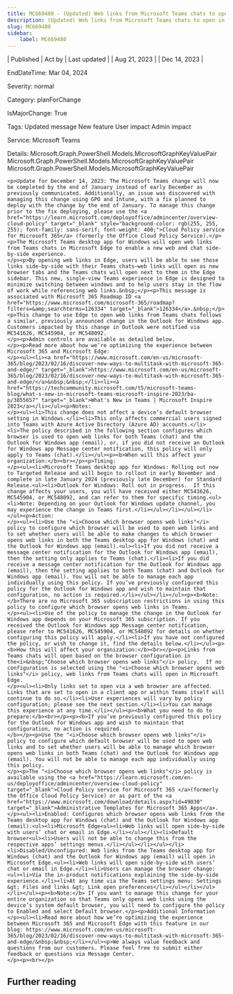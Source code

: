 ```yaml
---
title: MC669480 - (Updated) Web links from Microsoft Teams chats to open in Microsoft Edge; Teams chat will open side-by-side with link
description: (Updated) Web links from Microsoft Teams chats to open in Microsoft Edge; Teams chat will open side-by-side with link
slug: MC669480
sidebar:
    label: MC669480
---
```



| Published | Act by | Last updated |
| Aug 21, 2023 |  | Dec 14, 2023 |

EndDateTime: Mar 04, 2024

Severity: normal

Category: planForChange

IsMajorChange: True

Tags: Updated message New feature User impact Admin impact

Service: Microsoft Teams

Details: Microsoft.Graph.PowerShell.Models.MicrosoftGraphKeyValuePair Microsoft.Graph.PowerShell.Models.MicrosoftGraphKeyValuePair Microsoft.Graph.PowerShell.Models.MicrosoftGraphKeyValuePair

```
<p>Update for December 14, 2023: The Microsoft Teams change will now be completed by the end of January instead of early December as previously communicated. Additionally, an issue was discovered with managing this change using GPO and Intune, with a fix planned to deploy with the change by the end of January. To manage this change prior to the fix deploying, please use the <a href="https://learn.microsoft.com/deployoffice/admincenter/overview-cloud-policy" target="_blank" style="background-color: rgb(255, 255, 255); font-family: sans-serif; font-weight: 400;">Cloud Policy service for Microsoft 365</a> (formerly the Office Cloud Policy Service).</p><p>The Microsoft Teams desktop app for Windows will open web links from Teams chats in Microsoft Edge to enable a new web and chat side-by-side experience.
</p><p>By opening web links in Edge, users will be able to see those links side-by-side with their Teams chats—web links will open as new browser tabs and the Teams chats will open next to them in the Edge sidebar. This new, single-view Teams experience in Edge is designed to minimize switching between windows and to help users stay in the flow of work while referencing web links.&nbsp;</p><p>This message is associated with Microsoft 365 Roadmap ID <a href="https://www.microsoft.com/microsoft-365/roadmap?filters=&amp;searchterms=126334" target="_blank">126334</a>.&nbsp;</p><p>This change to use Edge to open web links from Teams chats follows a similar, previously announced change in the Outlook for Windows app. Customers impacted by this change in Outlook were notified via MC541626, MC545904, or MC548092. 
</p><p>Admin controls are available as detailed below. 
</p><p>Read more about how we’re optimizing the experience between Microsoft 365 and Microsoft Edge:
</p><ul><li><a href="https://www.microsoft.com/en-us/microsoft-365/blog/2023/02/16/discover-new-ways-to-multitask-with-microsoft-365-and-edge/" target="_blank">https://www.microsoft.com/en-us/microsoft-365/blog/2023/02/16/discover-new-ways-to-multitask-with-microsoft-365-and-edge/</a>&nbsp;&nbsp;</li><li><a href="https://techcommunity.microsoft.com/t5/microsoft-teams-blog/what-s-new-in-microsoft-teams-microsoft-inspire-2023/ba-p/3855657" target="_blank">What's New in Teams | Microsoft Inspire 2023</a></li></ul><p>Notes: 
</p><ul><li>This change does not affect a device’s default browser setting in Windows.</li><li>This only affects commercial users signed into Teams with Azure Active Directory (Azure AD) accounts.</li><li>The policy described in the following section configures which browser is used to open web links for both Teams (chat) and the Outlook for Windows app (email), or, if you did not receive an Outlook for Windows app Message center notification, this policy will only apply to Teams (chat).</li></ul><p><b>When will this affect your organization:</b><br></p><p>Timing: 
</p><ul><li>Microsoft Teams desktop app for Windows: Rolling out now to Targeted Release and will begin to rollout in early November and complete in late January 2024 (previously late December) for Standard Release.<ul><li>Outlook for Windows: Roll out in progress.  If this change affects your users, you will have received either MC541626, MC545904, or MC548092, and can refer to them for specific timing.<ul><li>Note: Depending on your Outlook for Windows update channel, you may experience the change in Teams first.</li></ul></li></ul></li></ul><p>Action:
</p><ul><li>Use the "<i>Choose which browser opens web links"</i> policy to configure which browser will be used to open web links and to set whether users will be able to make changes to which browser opens web links in both the Teams desktop app for Windows (chat) and the Outlook for Windows app (email).<ul><li>If you did not receive a message center notification for the Outlook for Windows app (email), then the setting only applies to Teams (chat).</li><li>If you did receive a message center notification for the Outlook for Windows app (email), then the setting applies to both Teams (chat) and Outlook for Windows app (email). You will not be able to manage each app individually using this policy. If you’ve previously configured this policy for the Outlook for Windows app and wish to maintain that configuration, no action is required.</li></ul></li></ul><p><b>Note: </b>There are no Microsoft 365 subscription restrictions in using this policy to configure which browser opens web links in Teams.
</p><ul><li>Use of the policy to manage the change in the Outlook for Windows app depends on your Microsoft 365 subscription. If you received the Outlook for Windows app Message center notification, please refer to MC541626, MC545904, or MC548092 for details on whether configuring this policy will apply.</li><li>If you have not configured the policy, or wish to change it, find the details below.</li></ul><p><b>How this will affect your organization:</b><br></p><p>Links from Teams chats will open based on the browser configuration in the<i>&nbsp;"Choose which browser opens web links"</i> policy.  If no configuration is selected using the "<i>Choose which browser opens web links"</i> policy, web links from Teams chats will open in Microsoft Edge.
</p><ul><li>Only links set to open via a web browser are affected. Links that are set to open in a client app or within Teams itself will continue to do so.</li><li>User experiences will vary by policy configuration; please see the next section.</li><li>You can manage this experience at any time.</li></ul><p><b>What you need to do to prepare:</b><br></p><p><b>If you’ve previously configured this policy for the Outlook for Windows app and wish to maintain that configuration, no action is required.
</b></p><p>Use the "<i>Choose which browser opens web links"</i> policy to configure which default browser will be used to open web links and to set whether users will be able to manage which browser opens web links in both Teams (chat) and the Outlook for Windows app (email). You will not be able to manage each app individually using this policy.
</p><p>The "<i>Choose which browser opens web links"</i> policy is available using the <a href="https://learn.microsoft.com/en-us/deployoffice/admincenter/overview-cloud-policy" target="_blank">Cloud Policy service for Microsoft 365 </a>(formerly the Office Cloud Policy Service) or as part of the <a href="https://www.microsoft.com/download/details.aspx?id=49030" target="_blank">Administrative Templates for Microsoft 365 Apps</a>.</p><ul><li>Enabled: Configures which browser opens web links from the Teams desktop app for Windows (chat) and the Outlook for Windows app (email):<ul><li>Microsoft Edge<ul><li>Web links will open side-by-side with users’ chat or email in Edge.</li></ul></li><li>Default browser<ul><li>Users will not be able to change this from the respective apps’ settings menus.</li></ul></li></ul></li><li>Disabled/Unconfigured: Web links from the Teams desktop app for Windows (chat) and the Outlook for Windows app (email) will open in Microsoft Edge.<ul><li>Web links will open side-by-side with users’ chat or email in Edge.</li><li>Users can manage the browser change:<ul><li>Via the in-product notifications explaining the side-by-side experience.</li><li>At any time via the Teams settings menu: Settings &gt; Files and links &gt; Link open preferences</li></ul></li></ul></li></ul><p><b>Note:</b> If you want to manage this change for your entire organization so that Teams only opens web links using the device’s system default browser, you will need to configure the policy to Enabled and select Default browser.</p><p>Additional Information
</p><ul><li>Read more about how we’re optimizing the experience between Microsoft 365 and Microsoft Edge with this feature in our blog: https://www.microsoft.com/en-us/microsoft-365/blog/2023/02/16/discover-new-ways-to-multitask-with-microsoft-365-and-edge/&nbsp;&nbsp;</li></ul><p>We always value feedback and questions from our customers. Please feel free to submit either feedback or questions via Message Center.
</p><p><br></p>
```

## Further reading
